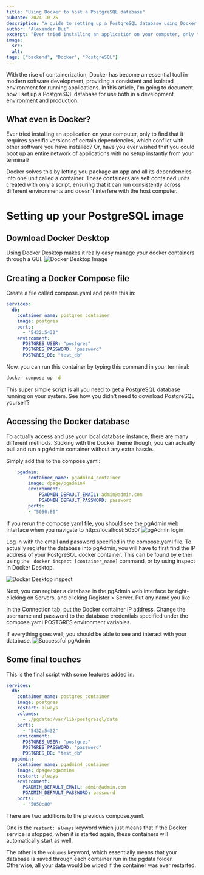 ```yaml
---
title: "Using Docker to host a PostgreSQL database"
pubDate: 2024-10-25
description: "A guide to setting up a PostgreSQL database using Docker from scratch"
author: "Alexander Bui"
excerpt: "Ever tried installing an application on your computer, only to find that it requires specific versions of certain dependencies, which conflict with other software you have installed? Or, have you ever wished that you could boot up an entire network of applications with no setup instantly from your terminal? Docker solves this by letting you package an app and all its dependencies into one unit called a container. These containers are self contained units created with only a script, ensuring that it can run consistently across different environments and doesn't interfere with the host computer."
image:
  src:
  alt:
tags: ["backend", "Docker", "PostgreSQL"]
---
```


With the rise of containerization, Docker has become an essential tool in modern software development, providing a consistent and isolated environment for running applications. In this article, I'm going to document how I set up a PostgreSQL database for use both in a development environment and production.

## What even is Docker?
Ever tried installing an application on your computer, only to find that it requires specific versions of certain dependencies, which conflict with other software you have installed? Or, have you ever wished that you could boot up an entire network of applications with no setup instantly from your terminal? 

Docker solves this by letting you package an app and all its dependencies into one unit called a container. These containers are self contained units created with only a script, ensuring that it can run consistently across different environments and doesn't interfere with the host computer.


# Setting up your PostgreSQL image

## Download Docker Desktop
Using Docker Desktop makes it really easy manage your docker containers through a GUI.
![Docker Desktop Image](/images/docker_pg/docker_desktop.png)

## Creating a Docker Compose file
Create a file called compose.yaml and paste this in:

``` yaml
services:
  db:
    container_name: postgres_container
    image: postgres
    ports: 
      - "5432:5432"
    environment:
      POSTGRES_USER: "postgres"
      POSTGRES_PASSWORD: "password"
      POSTGRES_DB: "test_db"
```

Now, you can run this container by typing this command in your terminal:
``` bash
docker compose up -d
```

This super simple script is all you need to get a PostgreSQL database running on your system. See how you didn't need to download PostgreSQL yourself?

## Accessing the Docker database
To actually access and use your local database instance, there are many different methods. Sticking with the Docker theme though, you can actually pull and run a pgAdmin container without any extra hassle.

Simply add this to the compose.yaml:
``` yaml
    pgadmin:
        container_name: pgadmin4_container
        image: dpage/pgadmin4
        environment:
            PGADMIN_DEFAULT_EMAIL: admin@admin.com
            PGADMIN_DEFAULT_PASSWORD: password
        ports: 
        - "5050:80"
```

If you rerun the compose.yaml file, you should see the pgAdmin web interface when you navigate to http://localhost:5050/
![pgAdmin login](/images/docker_pg/pgadmin.png)

Log in with the email and password specified in the compose.yaml file. To actually register the database into pgAdmin, you will have to first find the IP address of your PostgreSQL docker container. This can be found by either using the ``` docker inspect [container_name]``` command, or by using inspect in Docker Desktop.

![Docker Desktop inspect](/images/docker_pg/docker_inspect.png)

Next, you can register a database in the pgAdmin web interface by right-clicking on Servers, and clicking Register > Server. Put any name you like.

In the Connection tab, put the Docker container IP address. Change the username and password to the database credentials specified under the compose.yaml POSTGRES environment variables.

If everything goes well, you should be able to see and interact with your database. 
![Successful pgAdmin](/images/docker_pg/final_pgadmin.png)

## Some final touches

This is the final script with some features added in:
```yaml
services:
  db:
    container_name: postgres_container
    image: postgres
    restart: always
    volumes: 
      - ./pgdata:/var/lib/postgresql/data
    ports: 
      - "5432:5432"
    environment:
      POSTGRES_USER: "postgres"
      POSTGRES_PASSWORD: "password"
      POSTGRES_DB: "test_db"
  pgadmin:
    container_name: pgadmin4_container
    image: dpage/pgadmin4
    restart: always
    environment:
      PGADMIN_DEFAULT_EMAIL: admin@admin.com
      PGADMIN_DEFAULT_PASSWORD: password
    ports: 
      - "5050:80"
```

There are two additions to the previous compose.yaml. 

One is the ```restart: always``` keyword which just means that if the Docker service is stopped, when it is started again, these containers will automatically start as well. 

The other is the ```volumes``` keyword, which essentially means that your database is saved through each container run in the pgdata folder. Otherwise, all your data would be wiped if the container was ever restarted.